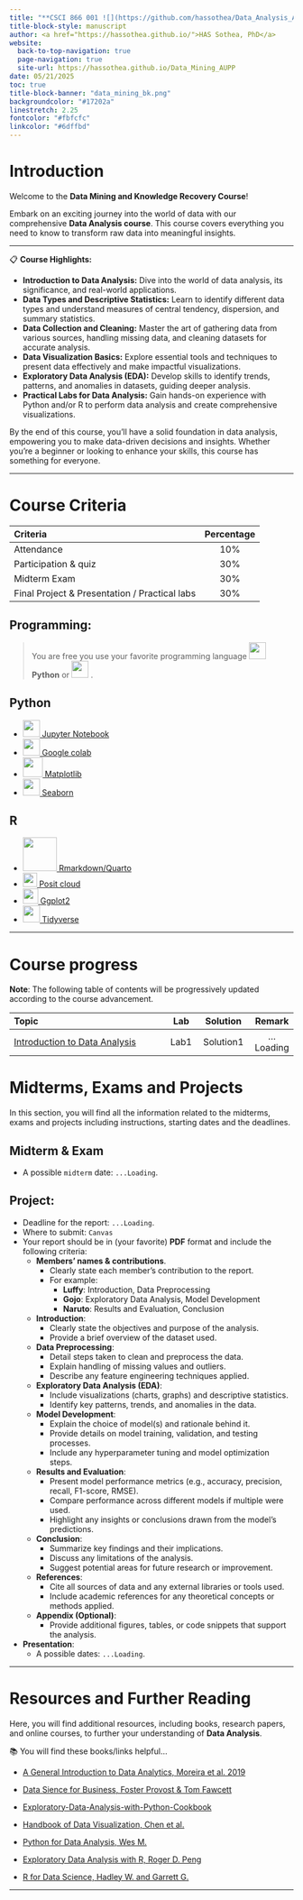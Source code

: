 ```yaml
---
title: "**CSCI 866 001 ![](https://github.com/hassothea/Data_Analysis_AUPP/blob/main/Slides/img/AUPP_Logo.png?raw=true?raw=true){width=40pt}<br>Data Mining and Knowledge Discovery**"
title-block-style: manuscript
author: <a href="https://hassothea.github.io/">HAS Sothea, PhD</a>
website:
  back-to-top-navigation: true
  page-navigation: true
  site-url: https://hassothea.github.io/Data_Mining_AUPP
date: 05/21/2025
toc: true
title-block-banner: "data_mining_bk.png"
backgroundcolor: "#17202a"
linestretch: 2.25
fontcolor: "#fbfcfc"
linkcolor: "#6dffbd"
---
```


# **Introduction**

Welcome to the **Data Mining and Knowledge Recovery Course**!

Embark on an exciting journey into the world of data with our comprehensive **Data Analysis course**. This course covers everything you need to know to transform raw data into meaningful insights.

-------------

📋 **Course Highlights:**

- **Introduction to Data Analysis:** Dive into the world of data analysis, its significance, and real-world applications.
- **Data Types and Descriptive Statistics:** Learn to identify different data types and understand measures of central tendency, dispersion, and summary statistics.
- **Data Collection and Cleaning:** Master the art of gathering data from various sources, handling missing data, and cleaning datasets for accurate analysis.
- **Data Visualization Basics:** Explore essential tools and techniques to present data effectively and make impactful visualizations.
- **Exploratory Data Analysis (EDA):** Develop skills to identify trends, patterns, and anomalies in datasets, guiding deeper analysis.
- **Practical Labs for Data Analysis:** Gain hands-on experience with Python and/or R to perform data analysis and create comprehensive visualizations.

By the end of this course, you'll have a solid foundation in data analysis, empowering you to make data-driven decisions and insights. Whether you're a beginner or looking to enhance your skills, this course has something for everyone.

--------------

# **Course Criteria**

| **Criteria** | **Percentage** |
|:---------|:----------:|
|Attendance| 10% |
|Participation & quiz| 30% |
|Midterm Exam| 30% |
|Final Project & Presentation / Practical labs| 30% |

## **Programming:**

> You are free you use your favorite programming language [![](https://github.com/hassothea/Data_Analysis_AUPP/blob/main/Slides/img/python.png?raw=true?raw=true){width=30px style="position: relative; bottom: 0px"}](https://www.python.org/){target="_blank"} **Python** or [![](https://github.com/hassothea/Data_Analysis_AUPP/blob/main/Slides/img/R_logo.png?raw=true?raw=true){width=30px style="position: relative; bottom: 0px"}](https://www.r-project.org/){target="_blank"} .

::: {.panel-tabset}
## **Python**

- [![](https://github.com/hassothea/Data_Analysis_AUPP/blob/main/Slides/img/jupyter.png?raw=true){width=30px style="position: relative; bottom: 0px"} Jupyter Notebook](https://docs.jupyter.org/en/latest/){target="_blank"} 
- [![](https://github.com/hassothea/Data_Analysis_AUPP/blob/main/Slides/img/colab.png?raw=true){width=30px style="position: relative; bottom: 0px"} Google colab](https://colab.research.google.com/){target="_blank"}
- [![](https://github.com/hassothea/Data_Analysis_AUPP/blob/main/Slides/img/plt_logo.png?raw=true){width=35px style="position: relative; bottom: 0px"} Matplotlib](https://matplotlib.org/){target="_blank"}
- [![](https://github.com/hassothea/Data_Analysis_AUPP/blob/main/Slides/img/sns_logo.svg?raw=true){width=30px style="position: relative; bottom: 0px"} Seaborn](https://seaborn.pydata.org/){target="_blank"}

## **R**

- [![](https://github.com/hassothea/Data_Analysis_AUPP/blob/main/Slides/img/quarto_logo.png?raw=true){width=60px style="position: relative; bottom: 0px"} Rmarkdown/Quarto](https://quarto.org/){target="_blank"}
- [![](https://github.com/hassothea/Data_Analysis_AUPP/blob/main/Slides/img/posit_logo.png?raw=true){width=25px style="position: relative; bottom: 0px"} Posit cloud](https://ggplot2.tidyverse.org/){target="_blank"}
- [![](https://github.com/hassothea/Data_Analysis_AUPP/blob/main/Slides/img/ggplot_logo.png?raw=true){width=27px style="position: relative; bottom: 0px"} Ggplot2](https://ggplot2.tidyverse.org/){target="_blank"}
- [![](https://github.com/hassothea/Data_Analysis_AUPP/blob/main/Slides/img/tidyverse_logo.png?raw=true){width=30px style="position: relative; bottom: 0px"} Tidyverse](https://www.tidyverse.org/){target="_blank"}

:::

-----------

# **Course progress**

| **Note**: The following table of contents will be progressively updated according to the course advancement.

|              Topic             |  Lab | Solution | Remark |
|:-------------------------------|:----:|:---------:|:------:|
| [Introduction to Data Analysis](https://hassothea.github.io/Data_Analysis_AUPP/Slides/Intro_Data_Analysis.html){target="_blank"} | Lab1 | Solution1 | ...Loading |



# **Midterms, Exams and Projects**

In this section, you will find all the information related to the midterms, exams and projects including instructions, starting dates and the deadlines.

## **Midterm & Exam**

- A possible `midterm` date: `...Loading`.

## **Project:**

- Deadline for the report: `...Loading`.
- Where to submit: `Canvas`
- Your report should be in (your favorite) **PDF** format and include the following criteria:
  - **Members' names & contributions**.
    - Clearly state each member's contribution to the report.
    - For example:
      - **Luffy**: Introduction, Data Preprocessing
      - **Gojo**: Exploratory Data Analysis, Model Development
      - **Naruto**: Results and Evaluation, Conclusion
  - **Introduction**:
    - Clearly state the objectives and purpose of the analysis.
    - Provide a brief overview of the dataset used.
  - **Data Preprocessing**:
    - Detail steps taken to clean and preprocess the data.
    - Explain handling of missing values and outliers.
    - Describe any feature engineering techniques applied.
  - **Exploratory Data Analysis (EDA)**:
    - Include visualizations (charts, graphs) and descriptive statistics.
    - Identify key patterns, trends, and anomalies in the data.
  - **Model Development**:
    - Explain the choice of model(s) and rationale behind it.
    - Provide details on model training, validation, and testing processes.
    - Include any hyperparameter tuning and model optimization steps.
  - **Results and Evaluation**:
    - Present model performance metrics (e.g., accuracy, precision, recall, F1-score, RMSE).
    - Compare performance across different models if multiple were used.
    - Highlight any insights or conclusions drawn from the model's predictions.
  - **Conclusion**:
    - Summarize key findings and their implications.
    - Discuss any limitations of the analysis.
    - Suggest potential areas for future research or improvement.
  - **References**:
    - Cite all sources of data and any external libraries or tools used.
    - Include academic references for any theoretical concepts or methods applied.
  - **Appendix (Optional)**:
    - Provide additional figures, tables, or code snippets that support the analysis.
- **Presentation**: 
  - A possible dates: `...Loading`.

------------

# **Resources and Further Reading**

Here, you will find additional resources, including books, research papers, and online courses, to further your understanding of **Data Analysis**.

📚 You will find these books/links helpful...

- [A General Introduction to Data Analytics, Moreira et al. 2019](https://content.e-bookshelf.de/media/reading/L-11307411-11b3dd5f67.pdf){target="_blank"}

- [Data Sience for Business, Foster Provost & Tom Fawcett](https://www.advisory21.com.mt/wp-content/uploads/2023/05/Data-Science-for-Business.pdf){target="_blank"}

- [Exploratory-Data-Analysis-with-Python-Cookbook](https://github.com/PacktPublishing/Exploratory-Data-Analysis-with-Python-Cookbook?tab=readme-ov-file){target="_blank"}

- [Handbook of Data Visualization, Chen et al.](https://haralick.org/DV/Handbook_of_Data_Visualization.pdf){target="_blank"}

- [Python for Data Analysis, Wes M.](https://wesmckinney.com/book/){target="_blank"}

- [Exploratory Data Analysis with R, Roger D. Peng](https://bookdown.org/rdpeng/exdata/){target="_blank"}

- [R for Data Science, Hadley W. and Garrett G.](https://batrachos.com/sites/default/files/pictures/Books/Wickham_Grolemund_2017_R%20for%20Data%20Science.pdf){target="_blank"}

------
